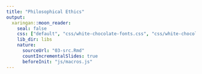 ```yaml
---
title: "Philosophical Ethics"
output:
  xaringan::moon_reader:
    seal: false
    css: ["default", "css/white-chocolate-fonts.css", "css/white-chocolate.css"]
    lib_dir: libs
    nature:
      sourceUrl: "03-src.Rmd"
      countIncrementalSlides: true
      beforeInit: "js/macros.js" 
--- 
```

